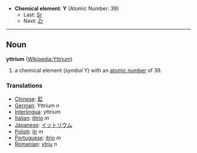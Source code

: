 *'''Chemical element''': '''Y''' (Atomic Number: 39)
**Last: [[Strontium|Sr]]
**Next: [[Zirconium|Zr]]
----
== Noun ==
'''yttrium''' ([[en:Yttrium|Wikipedia:Yttrium]])

# a chemical element (''symbol'' Y) with an [[atomic number]] of 39.

===Translations===
*[[Chinese]]: [[釔]]
*[[German]]: Yttrium ''n''
*[[Interlingua]]: yttrium
*[[Italian]]: [[ittrio]] ''m''
*[[Japanese]]: [[イットリウム]]
*[[Polish]]: [[itr]] ''m''
*[[Portuguese]]: [[ítrio]] ''m''
*[[Romanian]]: [[ytriu]] ''n''